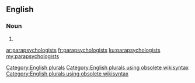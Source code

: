 ==English==

===Noun===
{{head|en}}

# {{plural of|parapsychologist}}

[[Category:English plurals]][[Category:English plurals using obsolete wikisyntax]][[Category:English plurals using obsolete wikisyntax]]

[[ar:parapsychologists]]
[[fr:parapsychologists]]
[[ku:parapsychologists]]
[[my:parapsychologists]]